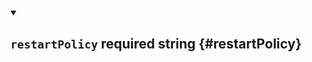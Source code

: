 
<details className="config-field" data-expandable="false" open>
<summary>

## `restartPolicy` <span class="config-field-required" data-required="false">required</span> <span class="config-field-type">string</span> <span class="config-field-default"></span> <span class="config-field-enum"></span> {#restartPolicy}



</summary>



</details>

